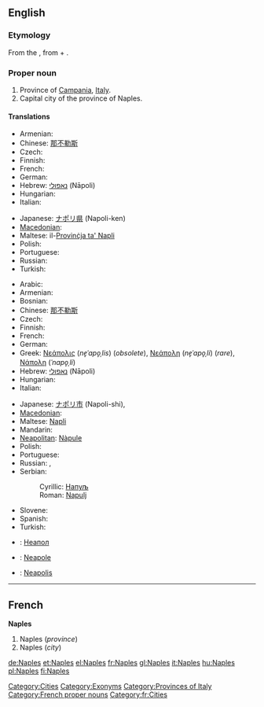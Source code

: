 {{wikipedia}}
==English==

===Etymology===
From the {{etyl|grc}} {{term|Νεάπολις|tr=Neapolis|lang=grc}}, from {{term|νέος|νέα|new|tr=nea|lang=grc}} + {{term|πόλις||city|tr=polis|lang=grc}}.

===Proper noun===
{{en-proper noun}}

# Province of [[Campania]], [[Italy]].
# Capital city of the province of Naples.

====Translations====
{{trans-top|province}}
* Armenian: {{t|hy|Նեապոլ|tr=Neapol|sc=Armn}}
* Chinese: [[那不勒斯]]
* Czech: {{t-|cs|Neapol|f}}
* Finnish: {{t+|fi|Napoli}}
* French: {{t+|fr|Naples}}
* German: {{t+|de|Neapel|n}}
* Hebrew: [[נאפולי]] (Nāpoli) {{f}}
* Hungarian: {{t+|hu|Nápoly}}
* Italian: {{t+|it|Napoli}}
{{trans-mid}}
* Japanese: [[ナポリ県]] (Napoli-ken)
* [[Macedonian]]: {{t|mk|Неапол|m|tr=Néapol|sc=Cyrl|xs=Macedonian}}
* Maltese: il-[[Provinċja ta' Napli]]
* Polish: {{t+|pl|Neapol|m}}
* Portuguese: {{t-|pt|Nápoles}}
* Russian: {{t-|ru|Неаполь|m|sc=Cyrl}}
* Turkish: {{t-|tr|Napoli}}
{{trans-bottom}}

{{trans-top|city}}
* Arabic: {{t|ar|نابولي|m|tr=naabuuli|sc=Arab}}
* Armenian: {{t|hy|Նեապոլ|tr=Neapol|sc=Armn}}
* Bosnian: {{t-|bs|Napulj|m}}
* Chinese: [[那不勒斯]]
* Czech: {{t-|cs|Neapol|f}}
* Finnish: {{t+|fi|Napoli}}
* French: {{t+|fr|Naples}}
* German: {{t+|de|Neapel|n}}
* Greek: [[Νεάπολις]] (''ne̞ˈapo̞ˌlis'') {{f}} (''obsolete''), [[Νεάπολη]] (''ne̞ˈapo̞ˌli'') {{f}} (''rare''), [[Νάπολη]] (''ˈnapo̞ˌli'') {{f}}
* Hebrew: [[נאפולי]] (Nāpoli) {{f}}
* Hungarian: {{t+|hu|Nápoly}}
* Italian: {{t+|it|Napoli|f}}
{{trans-mid}}
* Japanese: [[ナポリ市]] (Napoli-shi),  {{t|ja|ナポリ|tr=Napoli|sc=Jpan}}
* [[Macedonian]]: {{t|mk|Неапол|m|tr=Néapol|sc=Cyrl|xs=Macedonian}}
* Maltese: [[Napli]]
* Mandarin: {{t|zh|那不勒斯|tr=Nàbùlèsī|sc=Hani}}
* [[Neapolitan]]: [[Nàpule]]
* Polish: {{t+|pl|Neapol|m}}
* Portuguese: {{t-|pt|Nápoles}}
* Russian: {{t-|ru|Неаполь|m|sc=Cyrl}},  {{t|ru|Неаполь|m|tr=Neápol'|sc=Cyrl}}
* Serbian:
*: Cyrillic: [[Напуљ#Serbian|Напуљ]] {{m}}
*: Roman: [[Napulj#Serbian|Napulj]] {{m}}
* Slovene: {{t+|sl|Neapelj|m}}
* Spanish: {{t+|es|Nápoles}}
* Turkish: {{t-|tr|Napoli}}
{{trans-bottom}}

{{checktrans-top}}
* {{ttbc|Bulgarian}}: [[Неапол]]
* {{ttbc|Interlingua}}: [[Neapole]]
{{checktrans-mid}}
* {{ttbc|Latin}}: [[Neapolis]]
{{checktrans-bottom}}

[[Category:Cities]]
[[Category:Exonyms]]
[[Category:Provinces of Italy]]

----

==French==
'''Naples'''

# Naples (''province'')
# Naples (''city'')

[[Category:French proper nouns]]
[[Category:fr:Cities]]

[[de:Naples]]
[[et:Naples]]
[[el:Naples]]
[[fr:Naples]]
[[gl:Naples]]
[[it:Naples]]
[[hu:Naples]]
[[pl:Naples]]
[[fi:Naples]]